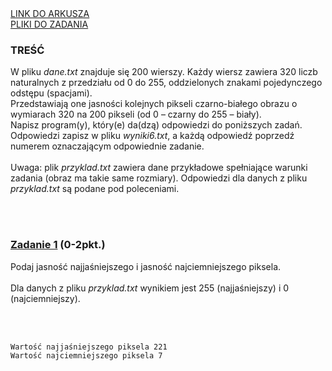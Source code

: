 

<div className="box_link"><a className="link  link_materials" target="_blank" href="https://cke.gov.pl/images/_EGZAMIN_MATURALNY_OD_2015/Arkusze_egzaminacyjne/2017/formula_od_2015/informatyka/MIN-R2_1P-172.pdf">LINK DO ARKUSZA</a>
<br/>
<a className="link  link_materials" href="http://cke.gov.pl/images/_EGZAMIN_MATURALNY_OD_2015/Arkusze_egzaminacyjne/2017/formula_od_2015/informatyka/Dane_PR2.zip">PLIKI DO ZADANIA</a>
<br/>
</div>

### TREŚĆ
W pliku <i>dane.txt</i> znajduje się 200 wierszy. Każdy wiersz zawiera 320 liczb naturalnych
z przedziału od 0 do 255, oddzielonych znakami pojedynczego odstępu (spacjami).<br/>
Przedstawiają one jasności kolejnych pikseli czarno-białego obrazu o wymiarach 320 na 200
pikseli (od 0 – czarny do 255 – biały).<br/>
Napisz program(y), który(e) da(dzą) odpowiedzi do poniższych zadań. Odpowiedzi zapisz
w pliku <i>wyniki6.txt</i>, a każdą odpowiedź poprzedź numerem oznaczającym odpowiednie
zadanie.<br/><br/>
<span className="bold">Uwaga</span>: plik <i>przyklad.txt</i> zawiera dane przykładowe spełniające warunki zadania (obraz
ma takie same rozmiary). Odpowiedzi dla danych z pliku <i>przyklad.txt</i> są podane pod
poleceniami. 

<br/><br/>

### <u>Zadanie 1</u>   (0-2pkt.)
Podaj jasność najjaśniejszego i jasność najciemniejszego piksela.<br/><br/>
Dla danych z pliku <i>przyklad.txt</i> wynikiem jest 255 (najjaśniejszy) i 0 (najciemniejszy). 

<br/><br/>

<Dropdown title="ODPOWIEDŹ">

```text
Wartość najjaśniejszego piksela 221
Wartość najciemniejszego piksela 7 
```

</Dropdown>
